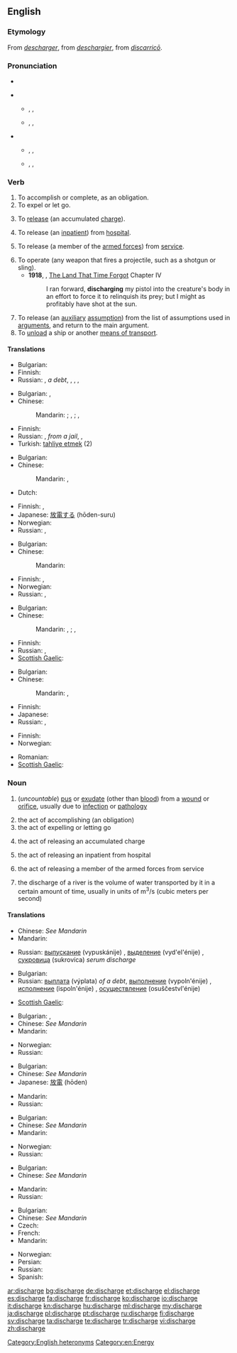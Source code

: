 ==English==

===Etymology===
From {{etyl|xno}} ''[[descharger]]'', from {{etyl|fro}} ''[[deschargier]]'', from {{etyl|LL.}} ''[[discarrico|discarricō]]''.

===Pronunciation===
* {{audio|En-us-discharge.ogg|Audio (US)}}
{{rel-top|pronunciations}}
* {{a|RP}}
** {{qualifier|verb}} {{enPR|dĭschäj'}}, {{IPA|/dɪsˈtʃɑːdʒ/}}, {{SAMPA|/dIs"tSA:dZ/}}
** {{qualifier|noun}} {{enPR|dĭs'chäj}}, {{IPA|/ˈdɪstʃɑːdʒ/}}, {{SAMPA|/"dIstSA:dZ/}}
* {{a|US}}
** {{qualifier|verb}} {{enPR|dĭschärj'}}, {{IPA|/dɪsˈtʃɑrdʒ/}}, {{SAMPA|/dIs"tSArdZ/}}
** {{qualifier|noun}} {{enPR|dĭs'chärj}}, {{IPA|/ˈdɪstʃɑrdʒ/}}, {{SAMPA|/"dIstSArdZ/}}
{{rel-bottom}}

===Verb===
{{en-verb|discharg|ing}}

# To accomplish or complete, as an obligation.
# To expel or let go.
# {{electricity}} To [[release]] (an accumulated [[charge]]).
# {{medicine}} To release (an [[inpatient]]) from [[hospital]].
# {{military}} To release (a member of the [[armed forces]]) from [[service]].
# To operate (any weapon that fires a projectile, such as a shotgun or sling).
#* '''1918''', {{w|Edgar Rice Burroughs}}, [[w:The Land That Time Forgot (novel)|The Land That Time Forgot]] Chapter IV
#*: I ran forward, '''discharging''' my pistol into the creature's body in an effort to force it to relinquish its prey; but I might as profitably have shot at the sun.
# To release (an [[auxiliary]] [[assumption]]) from the list of assumptions used in [[argument]]s, and return to the main argument.
# To [[unload]] a ship or another [[means of transport]].

====Translations====
{{trans-top|to accomplish or complete, as an obligation}}
* Bulgarian: {{t|bg|изпълнявам}}
* Finnish: {{t+|fi|täyttää}}
* Russian: {{t|ru|выплачивать|vypláčivat’}} {{impf}}, {{t|ru|выплатить|tr=výplatit’}} {{pf.}} ''a debt'', {{t+|ru|выполнять|tr=vypolnját’}} {{impf}}, {{t+|ru|выполнить|tr=výpolnit’}} {{pf.}}, {{t+|ru|осуществлять|tr=osuščestvlját’}} {{impf}}, {{t|ru|осуществить|tr=osuščestvít’}} {{pf.}}
{{trans-mid}}
{{trans-bottom}}

{{trans-top|to expel or let go}}
* Bulgarian: {{t|bg|освобождавам}},  {{t|bg|изпускам}}
* Chinese:
*: Mandarin: {{t|cmn|排放|tr=páifàng|sc=Hani}}; {{t-|cmn|釋放|sc=Hani}}, {{t-|cmn|释放|tr=shìfàng|sc=Hani}}; {{t|cmn|免職|sc=Hani}}, {{t|cmn|免职|tr=miǎnzhí|sc=Hani}}
{{trans-mid}}
* Finnish: {{t+|fi|päästää}}
* Russian: {{t|ru|освобождать|tr=osvoboždát’}} {{impf}}, {{t+|ru|освободить|tr=osvobodít’}} {{pf.}} ''from a jail'', {{t|ru|увольнять|tr=uvol’nját’}} {{impf}}, {{t+|ru|уволить|tr=uvólit’}} {{pf.}}
* Turkish: [[tahliye etmek]] (2)
{{trans-bottom}}

{{trans-top|(electricity) the act of releasing an accumulated charge}}
* Bulgarian: {{t|bg|разреждам}}
* Chinese:
*: Mandarin: {{t|cmn|放電|sc=Hani}}, {{t|cmn|放电|tr=fàngdiàn|sc=Hani}}
* Dutch: {{t-|nl|ontladen}}
{{trans-mid}}
* Finnish: {{t-|fi|purkautua}},  {{t+|fi|purkaa}}
* Japanese: [[放電]]する (hōden-suru)
* Norwegian: {{t|no|utlade}}
* Russian: {{t|ru|разряжать|tr=razrjažát’}} {{impf}}, {{t|ru|разрядить|tr=razrjadít’}} {{pf.}}
{{trans-bottom}}

{{trans-top|{{medicine}} to release (an inpatient) from hospital}}
* Bulgarian: {{t|bg|изписвам}}
* Chinese:
*: Mandarin: {{t|cmn|使出院|tr=shǐchū yuàn|sc=Hani}}
{{trans-mid}}
* Finnish: {{t+|fi|päästää}},  {{t+|fi|lähettää}}
* Norwegian: {{t|no|utskrive}}
* Russian: {{t|ru|выписывать|tr=vypísyvat’}} {{impf}}, {{t|ru|выписать|tr=výpisat’}} {{pf.}}
{{trans-bottom}}

{{trans-top|(military) to release (a member of the armed forces) from service}}
* Bulgarian: {{t+|bg|уволнявам}}
* Chinese:
*: Mandarin: {{t-|cmn|釋放|sc=Hani}}, {{t-|cmn|释放|tr=shìfàng|sc=Hani}}; {{t|cmn|使退役|tr=shǐ tuì yì|sc=Hani}}, {{t|cmn|使退伍|tr=shǐ tuì wǔ|sc=Hani}}
{{trans-mid}}
* Finnish: {{t+|fi|vapauttaa}}
* Russian: {{t|ru|демобилизовывать|tr=demobilizóvyvat’}} {{impf}}, {{t|ru|демобилизовать|tr=demobilizovát’}} {{pf.}}
* [[Scottish Gaelic]]: {{t-|gd|cuir à dreuchd|xs=Scottish Gaelic}}
{{trans-bottom}}

{{trans-top|to operate (any weapon that fires a projectile, such as a shotgun or sling)}}
* Bulgarian: {{t|bg|изстрелвам}}
* Chinese:
*: Mandarin: {{t|cmn|發射|sc=Hani}}, {{t|cmn|发射|tr=fāshè|sc=Hani}}
{{trans-mid}}
* Finnish: {{t-|fi|laukaista}}
* Japanese: {{t-|ja|発射|alt=発射する|tr=はっしゃする, hassha-surú}}
* Russian: {{t|ru|запускать|tr=zapuskát'}} {{impf}},  {{t|ru|запустить|tr=zapustít'}} {{pf.}}
{{trans-bottom}}

{{trans-top|to stop using (an auxiliary assumption)}}
{{trans-mid}}
{{trans-bottom}}

{{trans-top|unload}}
* Finnish: {{t+|fi|purkaa}}
* Norwegian: {{t|no|losse}}
{{trans-mid}}
* Romanian: {{t+|ro|descărca}}
* [[Scottish Gaelic]]: {{t-|gd|di-luchdaich|xs=Scottish Gaelic}}
{{trans-bottom}}

===Noun===
{{en-noun|s|-}}
{{wikipedia}}

# {{symptom}} (''uncountable'') [[pus]] or [[exudate]] (other than [[blood]]) from a [[wound]] or [[orifice]], usually due to [[infection]] or [[pathology]]
# the act of accomplishing (an obligation)
# the act of expelling or letting go
# {{electricity}} the act of releasing an accumulated charge
# {{medicine}} the act of releasing an inpatient from hospital
# {{military}} the act of releasing a member of the armed forces from service
# {{hydrology}} the discharge of a river is the volume of water transported by it in a certain amount of time, usually in units of m<sup>3</sup>/s (cubic meters per second)

====Translations====
{{trans-top|pus or exudate from a wound or orifice}}
* Chinese: ''See Mandarin''
* Mandarin: {{t|cmn|流出|sc=Hani}}
{{trans-mid}}
* Russian: [[выпускание]] (vypuskánije) {{n}}, [[выделение]] (vyd'el'énije) {{n}}, [[сукровица]] (sukrovíca) {{f}} ''serum discharge''
{{trans-bottom}}

{{trans-top|act of accomplishing (an obligation)}}
* Bulgarian: {{t|bg|изпълнение|n}}
* Russian: [[выплата]] (výplata) {{f}} ''of a debt'', [[выполнение]] (vypoln'énije) {{n}}, [[исполнение]] (ispoln'énije) {{n}}, [[осуществление]] (osuščestvl'énije) {{n}}
{{trans-mid}}
* [[Scottish Gaelic]]: {{qualifier|of debt}} {{t|gd|ìoc|m}}
{{trans-bottom}}

{{trans-top|act of expelling or letting go}}
* Bulgarian: {{t|bg|освобождаване|n}},  {{t|bg|изпускане|n}}
* Chinese: ''See Mandarin''
* Mandarin: {{t|cmn|免職|sc=Hani}}
{{trans-mid}}
* Norwegian: {{t|no|utvisning|m}}
* Russian: {{t+|ru|увольнение|n|tr=uvol'n'énije}}
{{trans-bottom}}

{{trans-top|act of releasing an accumulated charge}}
* Bulgarian: {{t+|bg|разряд|m}}
* Chinese: ''See Mandarin''
* Japanese: [[放電]] (hōden)
{{trans-mid}}
* Mandarin: {{t|cmn|放電|sc=Hani}}
* Russian: {{t+|ru|разряд|m|tr=razr'ád}}
{{trans-bottom}}

{{trans-top|act of releasing an inpatient from hospital}}
* Bulgarian: {{t|bg|изписване|n}}
* Chinese: ''See Mandarin''
* Mandarin: {{t-|cmn|出院|sc=Hani}}
{{trans-mid}}
* Norwegian: {{t|no|utskrivning|m}}
* Russian: {{t+|ru|выписка|f|tr=výpiska}}
{{trans-bottom}}

{{trans-top|act of releasing a member of the armed forces from service}}
* Bulgarian: {{t|bg|уволнение|n}}
* Chinese: ''See Mandarin''
{{trans-mid}}
* Mandarin: {{t-|cmn|釋放|sc=Hani}}{{t|cmn|退役|sc=Hani}}{{t|cmn|退伍|sc=Hani}}
* Russian: {{t+|ru|демобилизация|f|tr=d'emobilizácija}}
{{trans-bottom}}

{{trans-top|volume of water transported by a river in a certain amount of time}}
* Bulgarian: {{t|bg|дебит|m}}
* Chinese: ''See Mandarin''
* Czech: {{t|cs|průtok}}
* French: {{t|fr|débit|m}}
* Mandarin: {{t|cmn|流出量|sc=Hani}}
{{trans-mid}}
* Norwegian: {{t|no|vannføring|m}}
* Persian: {{t|fa|دبى|sc=fa-Arab}}
* Russian: {{t+|ru|расход|m|tr=rasχód}}
* Spanish: {{t+|es|caudal}}
{{trans-bottom}}

[[Category:English heteronyms]]
[[Category:en:Energy]]

[[ar:discharge]]
[[bg:discharge]]
[[de:discharge]]
[[et:discharge]]
[[el:discharge]]
[[es:discharge]]
[[fa:discharge]]
[[fr:discharge]]
[[ko:discharge]]
[[io:discharge]]
[[it:discharge]]
[[kn:discharge]]
[[hu:discharge]]
[[ml:discharge]]
[[my:discharge]]
[[ja:discharge]]
[[pl:discharge]]
[[pt:discharge]]
[[ru:discharge]]
[[fi:discharge]]
[[sv:discharge]]
[[ta:discharge]]
[[te:discharge]]
[[tr:discharge]]
[[vi:discharge]]
[[zh:discharge]]